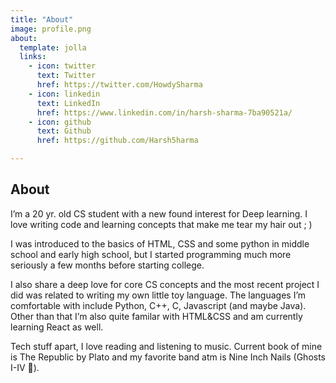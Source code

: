 ```yaml
---
title: "About"
image: profile.png
about:
  template: jolla
  links:
    - icon: twitter
      text: Twitter
      href: https://twitter.com/HowdySharma
    - icon: linkedin
      text: LinkedIn
      href: https://www.linkedin.com/in/harsh-sharma-7ba90521a/
    - icon: github
      text: Github
      href: https://github.com/Harsh5harma

---
```


## About

I’m a 20 yr. old CS student with a new found interest for Deep learning. I love writing code and learning concepts that make me tear my hair out ; )

I was introduced to the basics of HTML, CSS and some python in middle school and early high school, but I started programming much more seriously a few months before starting college.

I also share a deep love for core CS concepts and the most recent project I did was related to writing my own little toy language. The languages I’m comfortable with include Python, C++, C, Javascript (and maybe Java). Other than that I’m also quite familar with HTML&CSS and am currently learning React as well.

Tech stuff apart, I love reading and listening to music. Current book of mine is The Republic by Plato and my favorite band atm is Nine Inch Nails (Ghosts I-IV 🤘).